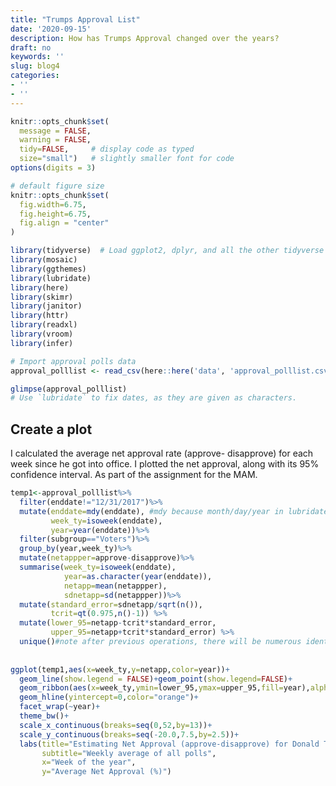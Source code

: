 ```yaml
---
title: "Trumps Approval List"
date: '2020-09-15'
description: How has Trumps Approval changed over the years?
draft: no
keywords: ''
slug: blog4
categories:
- ''
- ''
---
```


```r
knitr::opts_chunk$set(
  message = FALSE, 
  warning = FALSE, 
  tidy=FALSE,     # display code as typed
  size="small")   # slightly smaller font for code
options(digits = 3) 

# default figure size
knitr::opts_chunk$set(
  fig.width=6.75, 
  fig.height=6.75,
  fig.align = "center"
)
```


```r
library(tidyverse)  # Load ggplot2, dplyr, and all the other tidyverse packages
library(mosaic)
library(ggthemes)
library(lubridate)
library(here)
library(skimr)
library(janitor)
library(httr)
library(readxl)
library(vroom)
library(infer)
```


```r
# Import approval polls data
approval_polllist <- read_csv(here::here('data', 'approval_polllist.csv'))

glimpse(approval_polllist)
# Use `lubridate` to fix dates, as they are given as characters.
```

## Create a plot

I calculated the average net approval rate (approve- disapprove) for each week since he got into office. I plotted the net approval, along with its 95% confidence interval. As part of the assignment for the MAM.
```r
temp1<-approval_polllist%>%
  filter(enddate!="12/31/2017")%>%
  mutate(enddate=mdy(enddate), #mdy because month/day/year in lubridate
         week_ty=isoweek(enddate),
         year=year(enddate))%>%
  filter(subgroup=="Voters")%>%
  group_by(year,week_ty)%>%
  mutate(netappper=approve-disapprove)%>%
  summarise(week_ty=isoweek(enddate),
            year=as.character(year(enddate)),
            netapp=mean(netappper),
            sdnetapp=sd(netappper))%>%
  mutate(standard_error=sdnetapp/sqrt(n()),
         tcrit=qt(0.975,n()-1)) %>% 
  mutate(lower_95=netapp-tcrit*standard_error, 
         upper_95=netapp+tcrit*standard_error) %>% 
  unique()#note after previous operations, there will be numerous identical rows: the commands make them identical, but mutate/summarise do not delete them, that's why we need unique()
  
  
ggplot(temp1,aes(x=week_ty,y=netapp,color=year))+
  geom_line(show.legend = FALSE)+geom_point(show.legend=FALSE)+
  geom_ribbon(aes(x=week_ty,ymin=lower_95,ymax=upper_95,fill=year),alpha=0.1,show.legend=FALSE)+
  geom_hline(yintercept=0,color="orange")+
  facet_wrap(~year)+
  theme_bw()+
  scale_x_continuous(breaks=seq(0,52,by=13))+
  scale_y_continuous(breaks=seq(-20.0,7.5,by=2.5))+
  labs(title="Estimating Net Approval (approve-disapprove) for Donald Trump",
       subtitle="Weekly average of all polls",
       x="Week of the year",
       y="Average Net Approval (%)")
```
